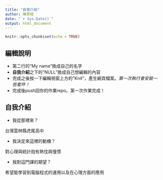 ```yaml
---
title: "自我介紹"
author: 陳羿瑄
date: "`r Sys.Date()`"
output: html_document
---
```


```r
knitr::opts_chunk$set(echo = TRUE)
```

## 編輯說明

- 第二行的"My name"換成自己的名字
- **自我介紹**之下的"NULL"換成自己想編輯的內容
- 完成之後按一下編輯視窗上方的"Knit"，產生網頁檔案。*第一次執行會安裝一些套件！*
- 完成後push回你的作業repo。第一次作業完成！

## 自我介紹

- 我從那裡來？ 

台灣雲林縣虎尾高中

- 我決定來這裡的動機？

對心理與統計抱有熱忱與憧憬

- 我對這門課的期望？

希望能學習到電腦程式的運用以及在心理方面的應用
